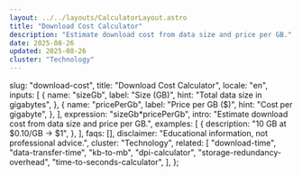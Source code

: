 ```yaml
---
layout: ../../layouts/CalculatorLayout.astro
title: "Download Cost Calculator"
description: "Estimate download cost from data size and price per GB."
date: 2025-08-26
updated: 2025-08-26
cluster: "Technology"
---
```



  slug: "download-cost",
  title: "Download Cost Calculator",
  locale: "en",
  inputs: [
    {
      name: "sizeGb",
      label: "Size (GB)",
      hint: "Total data size in gigabytes",
    },
    {
      name: "pricePerGb",
      label: "Price per GB ($)",
      hint: "Cost per gigabyte",
    },
  ],
  expression: "sizeGb*pricePerGb",
  intro: "Estimate download cost from data size and price per GB.",
  examples: [
    {
      description: "10 GB at $0.10/GB → $1",
    },
  ],
  faqs: [],
  disclaimer: "Educational information, not professional advice.",
  cluster: "Technology",
  related: [
    "download-time",
    "data-transfer-time",
    "kb-to-mb",
    "dpi-calculator",
    "storage-redundancy-overhead",
    "time-to-seconds-calculator",
  ],
};

<Calculator schema={schema} />

